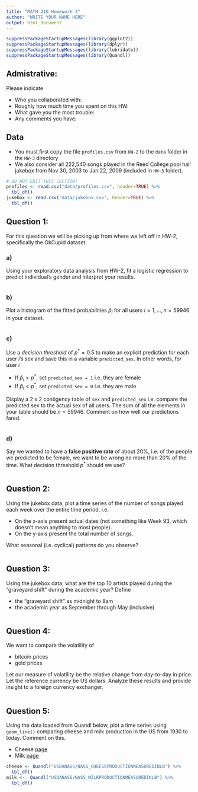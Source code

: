 ```yaml
---
title: "MATH 216 Homework 3"
author: "WRITE YOUR NAME HERE"
output: html_document
---
```


```r
suppressPackageStartupMessages(library(ggplot2))
suppressPackageStartupMessages(library(dplyr))
suppressPackageStartupMessages(library(lubridate))
suppressPackageStartupMessages(library(Quandl))
```


## Admistrative:

Please indicate

* Who you collaborated with:
* Roughly how much time you spent on this HW:
* What gave you the most trouble:
* Any comments you have: 


## Data

* You must first copy the file `profiles.csv` from `HW-2` to the `data` folder
in the `HW-3` directory
* We also consider all 222,540 songs played in the Reed College pool hall
jukebox from Nov 30, 2003 to Jan 22, 2009 (included in `HW-3` folder). 

```r
# DO NOT EDIT THIS SECTION!
profiles <- read.csv("data/profiles.csv", header=TRUE) %>% 
  tbl_df()
jukebox <- read.csv("data/jukebox.csv", header=TRUE) %>% 
  tbl_df()
```





## Question 1:

For this question we will be picking up from where we left off in HW-2,
specifically the OkCupid dataset.


### a)

Using your exploratory data analysis from HW-2, fit a logistic regression to
predict individual's gender and interpret your results.

```r

```


### b)

Plot a histogram of the fitted probabilities $\widehat{p}_i$ for all users $i=1,
\ldots, n=59946$ in your dataset.

```r

```


### c)

Use a *decision threshold* of $p^*=0.5$ to make an explicit prediction for each
user $i$'s sex and save this in a variable `predicted_sex`. In other words, for user $i$

* If $\widehat{p}_i > p^*$, set `predicted_sex = 1` i.e. they are female
* If $\widehat{p}_i < p^*$, set `predicted_sex = 0` i.e. they are male

Display a 2 x 2 contigency table of `sex` and `predicted_sex` i.e. compare the 
predicted sex to the actual sex of all users. The sum of all the elements in
your table should be $n=59946$. Comment on how well our predictions fared.

```r

```


### d)

Say we wanted to have a **false positive rate** of about 20%, i.e. of the people
we predicted to be female, we want to be wrong no more than 20% of the time. What
decision threshold $p^*$ should we use?

```r

```





## Question 2:

Using the jukebox data, plot a time series of the number of songs played each
week over the entire time period. i.e.

* On the x-axis present actual dates (not something like Week 93, which doesn't 
mean anything to most people).
* On the y-axis present the total number of songs.

What seasonal (i.e. cyclical) patterns do you observe?

```r

```





## Question 3:

Using the jukebox data, what are the top 10 artists played during the "graveyard
shift" during the academic year? Define

* the "graveyard shift" as midnight to 8am
* the academic year as September through May (inclusive)

```r

```





## Question 4:

We want to compare the volatility of 

* bitcoin prices
* gold prices

Let our measure of volatility be the relative change from day-to-day in price. 
Let the reference currency be US dollars. Analyze these results and provide
insight to a foreign currency exchanger.

```r

```





## Question 5:

Using the data loaded from Quandl below, plot a time series using `geom_line()`
comparing cheese and milk production in the US from 1930 to today. Comment on this.

* Cheese [page](https://www.quandl.com/data/USDANASS/NASS_CHEESEPRODUCTIONMEASUREDINLB-Cheese-Production-Measured-In-Lb)
* Milk [page](https://www.quandl.com/data/USDANASS/NASS_MILKPRODUCTIONMEASUREDINLB-Milk-Production-Measured-In-Lb)

```r
cheese <- Quandl("USDANASS/NASS_CHEESEPRODUCTIONMEASUREDINLB") %>% 
  tbl_df()
milk <-  Quandl("USDANASS/NASS_MILKPRODUCTIONMEASUREDINLB") %>% 
  tbl_df()
```

